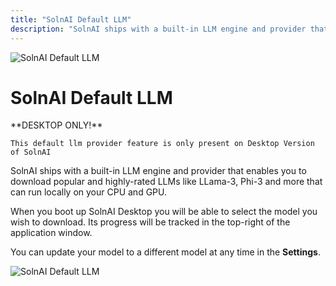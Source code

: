 ```yaml
---
title: "SolnAI Default LLM"
description: "SolnAI ships with a built-in LLM engine and provider that enables you to download popular and highly-rated LLMs like LLama-3, Phi-3 and more that can run locally on your CPU and GPU."
---
```



<Image
  src="/images/SolnAI-setup/llm-configuration/local/built-in/header-image.png"
  height={1080}
  width={1920}
  quality={100}
  alt="SolnAI Default LLM"
/>

# SolnAI Default LLM

<Callout type="info" emoji="️💡">
  **DESKTOP ONLY!**

    This default llm provider feature is only present on Desktop Version of SolnAI

</Callout>

SolnAI ships with a built-in LLM engine and provider that enables you to download popular and highly-rated LLMs like LLama-3, Phi-3 and more that can run locally on your CPU and GPU.

When you boot up SolnAI Desktop you will be able to select the model you wish to download. Its progress will be tracked in the top-right of the application window.

You can update your model to a different model at any time in the **Settings**.

<Image
  src="/images/SolnAI-setup/llm-configuration/local/built-in/default-llm.png"
  height={1080}
  width={1920}
  quality={100}
  alt="SolnAI Default LLM"
/>
